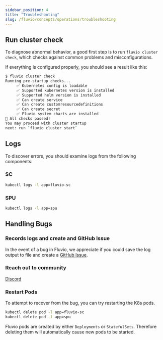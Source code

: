 ```yaml
---
sidebar_position: 4
title: "Troubleshooting"
slug: /fluvio/concepts/operations/troubleshooting
---
```


## Run cluster check

To diagnose abnormal behavior, a good first step is to run `fluvio cluster check`, which checks against common problems and misconfigurations.

If everything is configured properly, you should see a result like this:

```bash copy="fl"
$ fluvio cluster check
Running pre-startup checks...
     ✅ Kubernetes config is loadable
     ✅ Supported kubernetes version is installed
     ✅ Supported helm version is installed
     ✅ Can create service
     ✅ Can create customresourcedefinitions
     ✅ Can create secret
     ✅ Fluvio system charts are installed
🎉 All checks passed!
You may proceed with cluster startup
next: run `fluvio cluster start`
```

## Logs

To discover errors, you should examine logs from the following components:

### SC

```bash copy="fl"
kubectl logs -l app=fluvio-sc
```
### SPU

```bash copy="fl"
kubectl logs -l app=spu
```

## Handling Bugs

### Records logs and create and GitHub Issue

In the event of a bug in Fluvio, we appreciate if you could save the log output to file and create a [GitHub Issue](https://github.com/infinyon/fluvio/issues/new?assignees=&labels=bug&template=bug_report.md&title=%5BBug%5D%3A).

### Reach out to community

[Discord](https://discord.gg/zHsWBt5Z2n)

### Restart Pods

To attempt to recover from the bug, you can try restarting the K8s pods.


```bash
kubectl delete pod -l app=fluvio-sc
kubectl delete pod -l app=spu
```

Fluvio pods are created by either `Deployments` or `StatefulSets`. Therefore deleting them will automatically cause new pods to be started.
